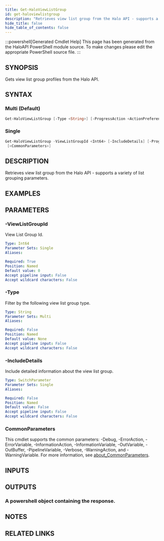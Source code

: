 ```yaml
---
title: Get-HaloViewListGroup
id: get-haloviewlistgroup
description: "Retrieves view list group from the Halo API - supports a variety of list grouping parameters."
hide_title: false
hide_table_of_contents: false
---
```


:::powershell[Generated Cmdlet Help]
This page has been generated from the HaloAPI PowerShell module source. To make changes please edit the appropriate PowerShell source file.
:::

## SYNOPSIS

Gets view list group profiles from the Halo API.

## SYNTAX

### Multi (Default)

```powershell
Get-HaloViewListGroup [-Type <String>] [-ProgressAction <ActionPreference>] [<CommonParameters>]
```

### Single

```powershell
Get-HaloViewListGroup -ViewListGroupId <Int64> [-IncludeDetails] [-ProgressAction <ActionPreference>]
 [<CommonParameters>]
```

## DESCRIPTION

Retrieves view list group from the Halo API - supports a variety of list grouping parameters.

## EXAMPLES

## PARAMETERS

### -ViewListGroupId

View List Group Id.

```yaml
Type: Int64
Parameter Sets: Single
Aliases:

Required: True
Position: Named
Default value: 0
Accept pipeline input: False
Accept wildcard characters: False
```

### -Type

Filter by the following view list group type.

```yaml
Type: String
Parameter Sets: Multi
Aliases:

Required: False
Position: Named
Default value: None
Accept pipeline input: False
Accept wildcard characters: False
```

### -IncludeDetails

Include detailed information about the view list group.

```yaml
Type: SwitchParameter
Parameter Sets: Single
Aliases:

Required: False
Position: Named
Default value: False
Accept pipeline input: False
Accept wildcard characters: False
```

### CommonParameters

This cmdlet supports the common parameters: -Debug, -ErrorAction, -ErrorVariable, -InformationAction, -InformationVariable, -OutVariable, -OutBuffer, -PipelineVariable, -Verbose, -WarningAction, and -WarningVariable. For more information, see [about_CommonParameters](http://go.microsoft.com/fwlink/?LinkID=113216).

## INPUTS


## OUTPUTS

### A powershell object containing the response.

## NOTES

## RELATED LINKS
